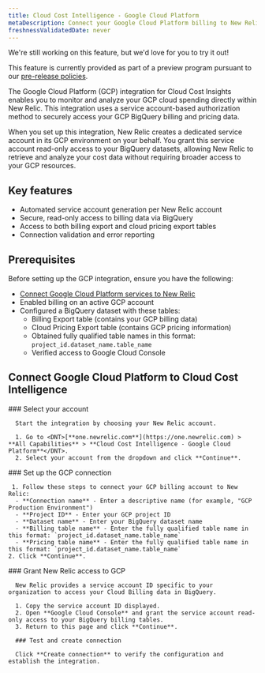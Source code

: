```yaml
---
title: Cloud Cost Intelligence - Google Cloud Platform
metaDescription: Connect your Google Cloud Platform billing to New Relic Cloud Cost Intelligence to monitor, analyze, and optimize cloud spending across GCP services.
freshnessValidatedDate: never
---
```


<Callout title="preview">
  We're still working on this feature, but we'd love for you to try it out!

  This feature is currently provided as part of a preview program pursuant to our [pre-release policies](/docs/licenses/license-information/referenced-policies/new-relic-pre-release-policy).
</Callout>

The Google Cloud Platform (GCP) integration for Cloud Cost Insights enables you to monitor and analyze your GCP cloud spending directly within New Relic. This integration uses a service account-based authorization method to securely access your GCP BigQuery billing and pricing data.

When you set up this integration, New Relic creates a dedicated service account in its GCP environment on your behalf. You grant this service account read-only access to your BigQuery datasets, allowing New Relic to retrieve and analyze your cost data without requiring broader access to your GCP resources.

## Key features
  - Automated service account generation per New Relic account
  - Secure, read-only access to billing data via BigQuery
  - Access to both billing export and cloud pricing export tables
  - Connection validation and error reporting

## Prerequisites

  Before setting up the GCP integration, ensure you have the following:
  - [Connect Google Cloud Platform services to New Relic](/docs/infrastructure/google-cloud-platform-integrations/get-started/connect-google-cloud-platform-services-new-relic/)
  - Enabled billing on an active GCP account
  - Configured a BigQuery dataset with these tables:
      - Billing Export table (contains your GCP billing data)
      - Cloud Pricing Export table (contains GCP pricing information)
    - Obtained fully qualified table names in this format: `project_id.dataset_name.table_name`
    - Verified access to Google Cloud Console

## Connect Google Cloud Platform to Cloud Cost Intelligence

<Steps>
  <Step>
     ### Select your account
     
      Start the integration by choosing your New Relic account.

      1. Go to <DNT>[**one.newrelic.com**](https://one.newrelic.com) > **All Capabilities** > **Cloud Cost Intelligence - Google Cloud Platform**</DNT>.
      2. Select your account from the dropdown and click **Continue**.
  </Step>

  <Step>
     ### Set up the GCP connection

     1. Follow these steps to connect your GCP billing account to New Relic:
      - **Connection name** - Enter a descriptive name (for example, "GCP Production Environment")
      - **Project ID** - Enter your GCP project ID
      - **Dataset name** - Enter your BigQuery dataset name
      - **Billing table name** - Enter the fully qualified table name in this format: `project_id.dataset_name.table_name`
      - **Pricing table name** - Enter the fully qualified table name in this format: `project_id.dataset_name.table_name`
    2. Click **Continue**.
  </Step>

  <Step>
      ### Grant New Relic access to GCP

      New Relic provides a service account ID specific to your organization to access your Cloud Billing data in BigQuery.

      1. Copy the service account ID displayed.
      2. Open **Google Cloud Console** and grant the service account read-only access to your BigQuery billing tables.
      3. Return to this page and click **Continue**.
  </Step>

  <Step>

      ### Test and create connection

      Click **Create connection** to verify the configuration and establish the integration.
  </Step>

</Steps>